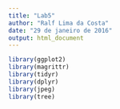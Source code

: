 ```yaml
---
title: "Lab5"
author: "Ralf Lima da Costa"
date: "29 de janeiro de 2016"
output: html_document
---
```


```r
library(ggplot2)
library(magrittr)
library(tidyr)
library(dplyr)
library(jpeg)
library(tree)
```



